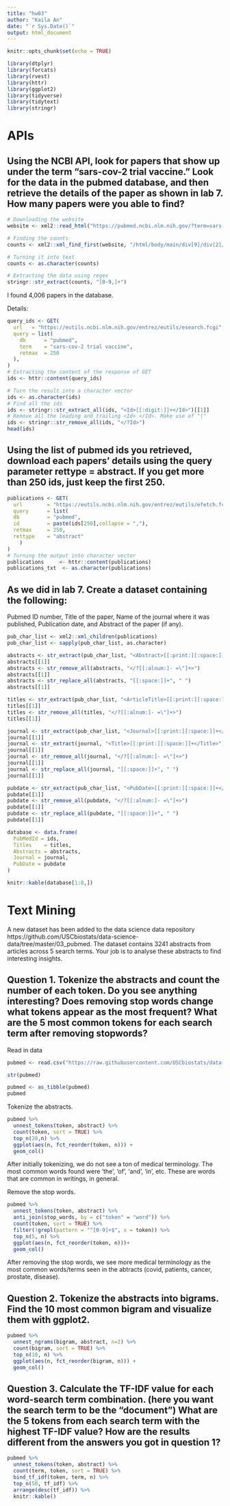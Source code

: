 ```yaml
---
title: "hw03"
author: "Kaila An"
date: "`r Sys.Date()`"
output: html_document
---
```


```r
knitr::opts_chunk$set(echo = TRUE)
```

```r
library(dtplyr)
library(forcats)
library(rvest)
library(httr)
library(ggplot2)
library(tidyverse)
library(tidytext)
library(stringr)
```

# APIs

## Using the NCBI API, look for papers that show up under the term “sars-cov-2 trial vaccine.” Look for the data in the pubmed database, and then retrieve the details of the paper as shown in lab 7. How many papers were you able to find?

```r
# Downloading the website
website <- xml2::read_html("https://pubmed.ncbi.nlm.nih.gov/?term=sars-cov-2%20trial%20vaccine")

# Finding the counts
counts <- xml2::xml_find_first(website, "/html/body/main/div[9]/div[2]/div[2]/div[1]/div[1]")

# Turning it into text
counts <- as.character(counts)

# Extracting the data using regex
stringr::str_extract(counts, "[0-9,]+")
```

I found 4,006 papers in the database.

Details:

```r
query_ids <- GET(
  url   = "https://eutils.ncbi.nlm.nih.gov/entrez/eutils/esearch.fcgi",
  query = list(
    db      = "pubmed",
    term    = "sars-cov-2 trial vaccine",
    retmax  = 250
  ), 
)
# Extracting the content of the response of GET
ids <- httr::content(query_ids)
```

```r
# Turn the result into a character vector
ids <- as.character(ids)
# Find all the ids 
ids <- stringr::str_extract_all(ids, "<Id>[[:digit:]]+</Id>")[[1]]
# Remove all the leading and trailing <Id> </Id>. Make use of "|"
ids <- stringr::str_remove_all(ids, "</?Id>")
head(ids)
```


## Using the list of pubmed ids you retrieved, download each papers’ details using the query parameter rettype = abstract. If you get more than 250 ids, just keep the first 250.

```r
publications <- GET(
  url        = "https://eutils.ncbi.nlm.nih.gov/entrez/eutils/efetch.fcgi",
  query      = list(
  db         = "pubmed",
  id         = paste(ids[250],collapse = ","),
  retmax     = 250,
  rettype    = "abstract"
    )
)
# Turning the output into character vector
publications     <- httr::content(publications)
publications_txt  <- as.character(publications)
```


## As we did in lab 7. Create a dataset containing the following:

Pubmed ID number,
Title of the paper,
Name of the journal where it was published,
Publication date, and
Abstract of the paper (if any).

```r
pub_char_list <- xml2::xml_children(publications)
pub_char_list <- sapply(pub_char_list, as.character)
```

```r
abstracts <- str_extract(pub_char_list, "<Abstract>[[:print:][:space:]]+</Abstract>")
abstracts[[1]]
abstracts <- str_remove_all(abstracts, "</?[[:alnum:]- =\"]+>")
abstracts[[1]]
abstracts <- str_replace_all(abstracts, "[[:space:]]+", " ")
abstracts[[1]]
```

```r
titles <- str_extract(pub_char_list, "<ArticleTitle>[[:print:][:space:]]+</ArticleTitle>")
titles[[1]]
titles <- str_remove_all(titles, "</?[[:alnum:]- =\"]+>")
titles[[1]]
```

```r
journal <- str_extract(pub_char_list, "<Journal>[[:print:][:space:]]+</Journal>")
journal[[1]]
journal <- str_extract(journal, "<Title>[[:print:][:space:]]+</Title>")
journal[[1]]
journal <- str_remove_all(journal, "</?[[:alnum:]- =\"]+>") 
journal[[1]]
journal <- str_replace_all(journal, "[[:space:]]+", " ")
journal[[1]]
```

```r
pubdate <- str_extract(pub_char_list, "<PubDate>[[:print:][:space:]]+</PubDate>")
pubdate[[1]]
pubdate <- str_remove_all(pubdate, "</?[[:alnum:]- =\"]+>")
pubdate[[1]]
pubdate <- str_replace_all(pubdate, "[[:space:]]+", " ")
pubdate[[1]]
```


```r
database <- data.frame(
  PubMedId = ids,
  Titles    = titles,
  Abstracts = abstracts,
  Journal = journal,
  PubDate = pubdate
)

knitr::kable(database[1:8,])
```



# Text Mining
A new dataset has been added to the data science data repository https://github.com/USCbiostats/data-science-data/tree/master/03_pubmed. The dataset contains 3241 abstracts from articles across 5 search terms. Your job is to analyse these abstracts to find interesting insights.

## Question 1. Tokenize the abstracts and count the number of each token. Do you see anything interesting? Does removing stop words change what tokens appear as the most frequent? What are the 5 most common tokens for each search term after removing stopwords?

Read in data

```r
pubmed <- read.csv("https://raw.githubusercontent.com/USCbiostats/data-science-data/master/03_pubmed/pubmed.csv")

str(pubmed)
```

```r
pubmed <- as_tibble(pubmed)
pubmed
```

Tokenize the abstracts.

```r
pubmed %>%
  unnest_tokens(token, abstract) %>%
  count(token, sort = TRUE) %>%
  top_n(20,n) %>%
  ggplot(aes(n, fct_reorder(token, n))) +
  geom_col()
```

After initially tokenizing, we do not see a ton of medical terminology.  The most common words found were 'the', 'of', 'and', 'in', etc.  These are words that are common in writings, in general.  


Remove the stop words.

```r
pubmed %>%
  unnest_tokens(token, abstract) %>%
  anti_join(stop_words, by = c("token" = "word")) %>%
  count(token, sort = TRUE) %>%
  filter(!grepl(pattern = "^[0-9]+$", x = token)) %>%
  top_n(5, n) %>%
  ggplot(aes(n, fct_reorder(token, n)))+
  geom_col()
```

After removing the stop words, we see more medical terminology as the most common words/terms seen in the abtracts (covid, patients, cancer, prostate, disease).


## Question 2. Tokenize the abstracts into bigrams. Find the 10 most common bigram and visualize them with ggplot2.

```r
pubmed %>%
  unnest_ngrams(bigram, abstract, n=2) %>%
  count(bigram, sort = TRUE) %>%
  top_n(10, n) %>%
  ggplot(aes(n, fct_reorder(bigram, n))) +
  geom_col()
```


## Question 3. Calculate the TF-IDF value for each word-search term combination. (here you want the search term to be the “document”) What are the 5 tokens from each search term with the highest TF-IDF value? How are the results different from the answers you got in question 1?

```r
pubmed %>%
  unnest_tokens(token, abstract) %>%
  count(term, token, sort = TRUE) %>%
  bind_tf_idf(token, term, n) %>%
  top_n(50, tf_idf) %>%
  arrange(desc(tf_idf)) %>%
  knitr::kable()
```
















